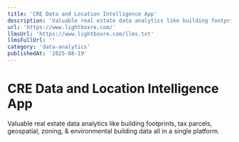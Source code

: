 ```yaml
---
title: 'CRE Data and Location Intelligence App'
description: 'Valuable real estate data analytics like building footprints, tax parcels, geospatial, zoning, & environmental building data all in a single platform.'
url: 'https://www.lightboxre.com/'
llmsUrl: 'https://www.lightboxre.com/llms.txt'
llmsFullUrl: ''
category: 'data-analytics'
publishedAt: '2025-08-19'
---
```


# CRE Data and Location Intelligence App

Valuable real estate data analytics like building footprints, tax parcels, geospatial, zoning, & environmental building data all in a single platform.
